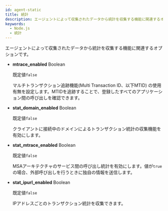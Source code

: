 ```yaml
---
id: agent-static
title: 統計
description: エージェントによって収集されたデータから統計を収集する機能に関連するオプションです。
keywords:
  - Node.js
  - 統計
---
```


エージェントによって収集されたデータから統計を収集する機能に関連するオプションです。

- **mtrace_enabled** <span class='type'>Boolean</span>

  既定値`false`

  マルチトランザクション追跡機能(Multi Transaction ID、以下MTID) の使用有無を設定します。MTIDを追跡することで、登録したすべてのアプリケーション間の呼び出しを確認できます。

- **stat_domain_enabled** <span class='type'>Boolean</span>

  既定値`false`

  クライアントに接続中のドメインによるトランザクション統計の収集機能を有効にします。

- **stat_mtrace_enabled** <span class='type'>Boolean</span>

  既定値`false`

  MSAアーキテクチャのサービス間の呼び出し統計を有効にします。値が`true`の場合、外部呼び出しを行うときに独自の情報を送信します。

- **stat_ipurl_enabled** <span class='type'>Boolean</span>

  既定値`false`

  IPアドレスごとのトランザクション統計を収集できます。
